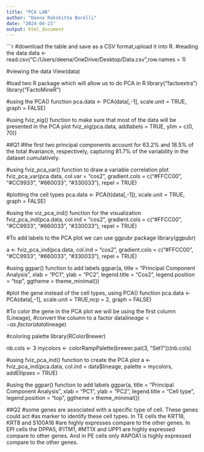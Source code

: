 ---
title: "PCA LAB"
author: "Deena Rakshitha Borelli"
date: "2024-04-23"
output: html_document
---
```{r message=FALSE, warning=FALSE, paged.print=FALSE}


#download the table and save as a CSV format,upload it into R.
#reading the data
data <- read.csv("C:/Users/deena/OneDrive/Desktop/Data.csv",row.names = 1)

#viewing the data
View(data)

#load two R package which will allow us to do PCA in R
library("factoextra")
library("FactoMineR")


#using the PCA() function
pca.data <- PCA(data[,-1], scale.unit = TRUE, graph = FALSE)

#using fviz_eig() function to make sure that most of the data will be presented in the PCA plot
fviz_eig(pca.data, addlabels = TRUE, ylim = c(0, 70))

##Q1
#the first two principal components account for 63.2% and 18.5% of the total 
#variance, respectively, capturing 81.7% of the variability in the dataset cumulatively.


#using fviz_pca_var() function to draw a variable correlation plot 
fviz_pca_var(pca.data, col.var = "cos2",
             gradient.cols = c("#FFCC00", "#CC9933", "#660033", "#330033"),
             repel = TRUE)

#plotting the cell types 
pca.data <- PCA(t(data[,-1]), scale.unit = TRUE, graph = FALSE)

#using the viz_pca_ind() function for the visualization 
fviz_pca_ind(pca.data, col.ind = "cos2", 
             gradient.cols = c("#FFCC00", "#CC9933", "#660033", "#330033"), 
             repel = TRUE)

#To add labels to the PCA plot we can use ggpubr package
library(ggpubr) 

a <- fviz_pca_ind(pca.data, col.ind = "cos2", 
                  gradient.cols = c("#FFCC00", "#CC9933", "#660033", "#330033"), 
                  repel = TRUE)

#using ggpar() function to add labels
ggpar(a,
      title = "Principal Component Analysis",
      xlab = "PC1", ylab = "PC2",
      legend.title = "Cos2", legend.position = "top",
      ggtheme = theme_minimal())

#plot the gene instead of the cell types, using PCA() function
pca.data <- PCA(data[,-1], scale.unit = TRUE,ncp = 2, graph = FALSE)

#To color the gene in the PCA plot we will be using the first column (Lineage),
#convert the column to a factor
data$lineage <- as.factor(data$lineage)


#coloring palette
library(RColorBrewer)

nb.cols <- 3
mycolors <- colorRampPalette(brewer.pal(3, "Set1"))(nb.cols)

#using fviz_pca_ind() function to create the PCA plot
a <- fviz_pca_ind(pca.data, col.ind = data$lineage,
                  palette = mycolors, addEllipses = TRUE)

#using the ggpar() function to add labels
ggpar(a,
      title = "Principal Component Analysis",
      xlab = "PC1", ylab = "PC2",
      legend.title = "Cell type", legend.position = "top",
      ggtheme = theme_minimal())


##Q2
#some genes are associated with a specific type of cell. These genes could act
#as marker to identify these cell types. In TE cells the KRT18, KRT8 and S100A16
#are highly expresses compare to the other genes. In EPI cells the DPPA5, IFITM1,
#MT1X and UPP1 are highly expressed compare to other genes. And in PE cells only 
#APOA1 is highly expressed compare to the other genes.























